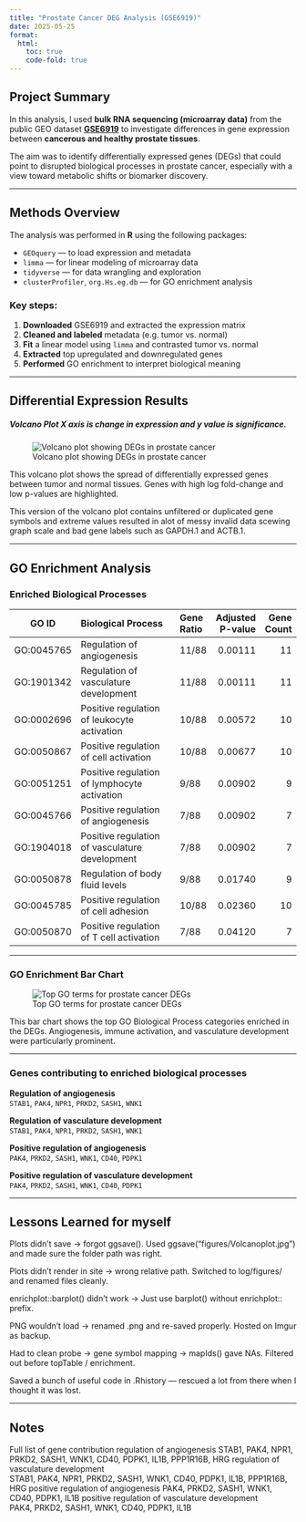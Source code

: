 ```yaml
---
title: "Prostate Cancer DEG Analysis (GSE6919)"
date: 2025-05-25
format:
  html:
    toc: true
    code-fold: true
---
```


## Project Summary

In this analysis, I used **bulk RNA sequencing (microarray data)** from the public GEO dataset **[GSE6919](https://www.ncbi.nlm.nih.gov/geo/query/acc.cgi?acc=GSE6919)** to investigate differences in gene expression between **cancerous and healthy prostate tissues**.

The aim was to identify differentially expressed genes (DEGs) that could point to disrupted biological processes in prostate cancer, especially with a view toward metabolic shifts or biomarker discovery.

---

## Methods Overview

The analysis was performed in **R** using the following packages:

- `GEOquery` — to load expression and metadata  
- `limma` — for linear modeling of microarray data  
- `tidyverse` — for data wrangling and exploration  
- `clusterProfiler`, `org.Hs.eg.db` — for GO enrichment analysis  

### Key steps:

1. **Downloaded** GSE6919 and extracted the expression matrix  
2. **Cleaned and labeled** metadata (e.g. tumor vs. normal)  
3. **Fit** a linear model using `limma` and contrasted tumor vs. normal  
4. **Extracted** top upregulated and downregulated genes  
5. **Performed** GO enrichment to interpret biological meaning  

---

## Differential Expression Results

##### Volcano Plot X axis is change in expression and y value is significance.

![Volcano plot showing DEGs in prostate cancer](https://i.imgur.com/fEv3xc3.jpeg)


This volcano plot shows the spread of differentially expressed genes between tumor and normal tissues. Genes with high log fold-change and low p-values are highlighted.

This version of the volcano plot contains unfiltered or duplicated gene symbols and extreme values resulted in alot of messy invalid data scewing graph scale and bad gene labels such as GAPDH.1 and ACTB.1.

---

## GO Enrichment Analysis

### Enriched Biological Processes

| GO ID      | Biological Process                             | Gene Ratio | Adjusted P-value | Gene Count |
|:----------:|:-----------------------------------------------|:-----------|-----------------:|-----------:|
| GO:0045765 | Regulation of angiogenesis                     | 11/88      |          0.00111 |         11 |
| GO:1901342 | Regulation of vasculature development          | 11/88      |          0.00111 |         11 |
| GO:0002696 | Positive regulation of leukocyte activation    | 10/88      |          0.00572 |         10 |
| GO:0050867 | Positive regulation of cell activation         | 10/88      |          0.00677 |         10 |
| GO:0051251 | Positive regulation of lymphocyte activation   | 9/88       |          0.00902 |          9 |
| GO:0045766 | Positive regulation of angiogenesis            | 7/88       |          0.00902 |          7 |
| GO:1904018 | Positive regulation of vasculature development | 7/88       |          0.00902 |          7 |
| GO:0050878 | Regulation of body fluid levels                | 9/88       |          0.01740 |          9 |
| GO:0045785 | Positive regulation of cell adhesion           | 10/88      |          0.02360 |         10 |
| GO:0050870 | Positive regulation of T cell activation       | 7/88       |          0.04120 |          7 |

---


### GO Enrichment Bar Chart

![Top GO terms for prostate cancer DEGs](https://i.imgur.com/LI4YfFG.png)

This bar chart shows the top GO Biological Process categories enriched in the DEGs. Angiogenesis, immune activation, and vasculature development were particularly prominent.

---

### Genes contributing to enriched biological processes

**Regulation of angiogenesis**  
`STAB1`, `PAK4`, `NPR1`, `PRKD2`, `SASH1`, `WNK1`

**Regulation of vasculature development**  
`STAB1`, `PAK4`, `NPR1`, `PRKD2`, `SASH1`, `WNK1`

**Positive regulation of angiogenesis**  
`PAK4`, `PRKD2`, `SASH1`, `WNK1`, `CD40`, `PDPK1`

**Positive regulation of vasculature development**  
`PAK4`, `PRKD2`, `SASH1`, `WNK1`, `CD40`, `PDPK1`

---

## Lessons Learned for myself


Plots didn’t save → forgot ggsave(). Used ggsave("figures/Volcanoplot.jpg") and made sure the folder path was right.

Plots didn’t render in site → wrong relative path. Switched to log/figures/ and renamed files cleanly.

enrichplot::barplot() didn’t work →  Just use barplot() without enrichplot:: prefix.

PNG wouldn’t load → renamed .png and re-saved properly. Hosted on Imgur as backup.

Had to clean probe → gene symbol mapping → mapIds() gave NAs. Filtered out before topTable / enrichment.

Saved a bunch of useful code in .Rhistory — rescued a lot from there when I thought it was lost.

---

## Notes

Full list of gene contribution
regulation of angiogenesis
STAB1, PAK4, NPR1, PRKD2, SASH1, WNK1, CD40, PDPK1, IL1B, PPP1R16B, HRG
regulation of vasculature development	
STAB1, PAK4, NPR1, PRKD2, SASH1, WNK1, CD40, PDPK1, IL1B, PPP1R16B, HRG
positive regulation of angiogenesis	
PAK4, PRKD2, SASH1, WNK1, CD40, PDPK1, IL1B
positive regulation of vasculature development	
PAK4, PRKD2, SASH1, WNK1, CD40, PDPK1, IL1B

